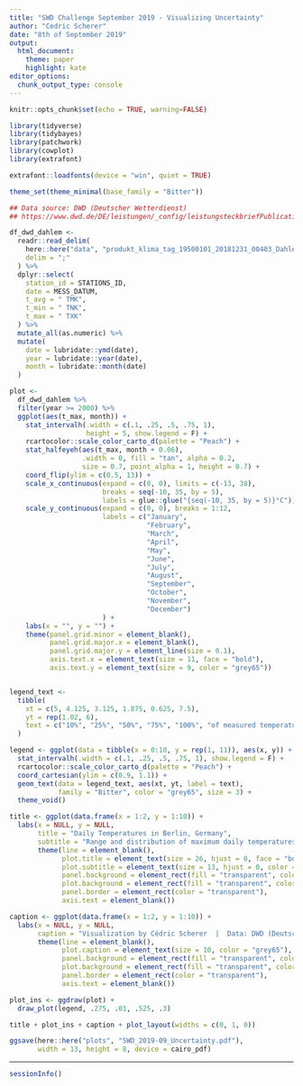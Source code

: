 ```yaml
---
title: "SWD Challenge September 2019 - Visualizing Uncertainty"
author: "Cedric Scherer"
date: "8th of September 2019"
output:
  html_document:
    theme: paper
    highlight: kate
editor_options: 
  chunk_output_type: console
---
```


```r
knitr::opts_chunk$set(echo = TRUE, warning=FALSE)
```

```r
library(tidyverse)
library(tidybayes)
library(patchwork)
library(cowplot)
library(extrafont)

extrafont::loadfonts(device = "win", quiet = TRUE)

theme_set(theme_minimal(base_family = "Bitter"))
```


```r
## Data source: DWD (Deutscher Wetterdienst)
## https://www.dwd.de/DE/leistungen/_config/leistungsteckbriefPublication.zip?view=nasPublication&nn=16102&imageFilePath=157242051950877752011408908330930139598321949458353665338080907323067407358570939094063695252196106887026681320814526060536595251033063153662108661981192575715848535028223489905255018373803265100435386215906807083067001006526258509883339654785117109676510167984069504119&download=true

df_dwd_dahlem <- 
  readr::read_delim(
    here::here("data", "produkt_klima_tag_19500101_20181231_00403_Dahlem.txt"), 
    delim = ";"
  ) %>% 
  dplyr::select(
    station_id = STATIONS_ID,
    date = MESS_DATUM, 
    t_avg = " TMK", 
    t_min = " TNK", 
    t_max = " TXK"
  ) %>% 
  mutate_all(as.numeric) %>% 
  mutate(
    date = lubridate::ymd(date),
    year = lubridate::year(date),
    month = lubridate::month(date)
  )
```


```r
plot <- 
  df_dwd_dahlem %>% 
  filter(year >= 2000) %>% 
  ggplot(aes(t_max, month)) +
    stat_intervalh(.width = c(.1, .25, .5, .75, 1), 
                   height = 5, show.legend = F) +
    rcartocolor::scale_color_carto_d(palette = "Peach") + 
    stat_halfeyeh(aes(t_max, month + 0.06), 
                  .width = 0, fill = "tan", alpha = 0.2, 
                  size = 0.7, point_alpha = 1, height = 0.7) +
    coord_flip(ylim = c(0.5, 13)) +
    scale_x_continuous(expand = c(0, 0), limits = c(-13, 38), 
                       breaks = seq(-10, 35, by = 5), 
                       labels = glue::glue("{seq(-10, 35, by = 5)}°C")) + 
    scale_y_continuous(expand = c(0, 0), breaks = 1:12,
                       labels = c("January", 
                                  "February",
                                  "March",
                                  "April",
                                  "May",
                                  "June",
                                  "July",
                                  "August",
                                  "September",
                                  "October",
                                  "November",
                                  "December")
                       ) +
    labs(x = "", y = "") +
    theme(panel.grid.minor = element_blank(),
          panel.grid.major.x = element_blank(),
          panel.grid.major.y = element_line(size = 0.1),
          axis.text.x = element_text(size = 11, face = "bold"),
          axis.text.y = element_text(size = 9, color = "grey65"))


legend_text <- 
  tibble(
    xt = c(5, 4.125, 3.125, 1.875, 0.625, 7.5),
    yt = rep(1.02, 6),
    text = c("10%", "25%", "50%", "75%", "100%", "of measured temperatures fall in this range")
  )

legend <- ggplot(data = tibble(x = 0:10, y = rep(1, 11)), aes(x, y)) + 
  stat_intervalh(.width = c(.1, .25, .5, .75, 1), show.legend = F) +
  rcartocolor::scale_color_carto_d(palette = "Peach") +
  coord_cartesian(ylim = c(0.9, 1.1)) +
  geom_text(data = legend_text, aes(xt, yt, label = text), 
            family = "Bitter", color = "grey65", size = 3) +
  theme_void()

title <- ggplot(data.frame(x = 1:2, y = 1:10)) +
  labs(x = NULL, y = NULL,
       title = "Daily Temperatures in Berlin, Germany",
       subtitle = "Range and distribution of maximum daily temperatures in Celsius per month from 2000 to 2018 measured in Berlin-Dahlem, Germany") +
       theme(line = element_blank(),
             plot.title = element_text(size = 26, hjust = 0, face = "bold", family = "Bitter"),
             plot.subtitle = element_text(size = 13, hjust = 0, color = "grey65"),
             panel.background = element_rect(fill = "transparent", color = "transparent"),
             plot.background = element_rect(fill = "transparent", color = "transparent"),
             panel.border = element_rect(color = "transparent"),
             axis.text = element_blank())

caption <- ggplot(data.frame(x = 1:2, y = 1:10)) +
  labs(x = NULL, y = NULL, 
       caption = "Visualization by Cédric Scherer  |  Data: DWD (Deutscher Wetterdienst)") +
       theme(line = element_blank(),
             plot.caption = element_text(size = 10, color = "grey65"),
             panel.background = element_rect(fill = "transparent", color = "transparent"),
             plot.background = element_rect(fill = "transparent", color = "transparent"),
             panel.border = element_rect(color = "transparent"),
             axis.text = element_blank())

plot_ins <- ggdraw(plot) +
  draw_plot(legend, .275, .01, .525, .3)

title + plot_ins + caption + plot_layout(widths = c(0, 1, 0))

ggsave(here::here("plots", "SWD_2019-09_Uncertainty.pdf"), 
       width = 13, height = 8, device = cairo_pdf)
```

***

```r
sessionInfo()
```
